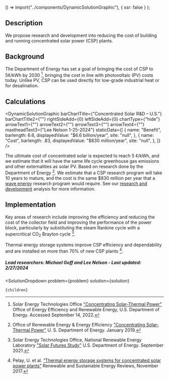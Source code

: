 
  () => import("../components/DynamicSolutionGraphic"),
  { ssr: false }
);


## Description

We propose research and development into reducing the cost of building and running concentrated solar power (CSP) plants.

## Background

The Department of Energy has set a goal of bringing the cost of CSP to 5¢/kWh by 2030 [^”2”], bringing the cost in line with photovoltaic (PV) costs today. Unlike PV, CSP can be used directly for low-grade industrial heat or for desalination.

## Calculations

<DynamicSolutionGraphic
  barChartTitle={"Concentrated Solar R&D – U.S."}
  barChartTitle2={""}
  rightSideAdd={0}
  leftSideAdd={0}
  chartType={"hide"}
  arrowText1={""}
  arrowText2={""}
  arrowText3={""}
  arrowText4={""}
  mastheadText3={"Lee Nelson 1-25-2024"}
 staticData={[
    {
     name: "Benefit",
      barlength: 6.6,
      displayedValue: "$6.6 billion/year",
      site: "null",
    },
    {
      name: "Cost",
      barlength: .83,
      displayedValue: "$830 million/year",
      site: "null",
    },
  ]}
/>

The ultimate cost of concentrated solar is expected to reach 5 ¢/kWh, and we estimate that it will have the same life cycle greenhouse gas emissions and other externalities as solar PV. Based on research done by the Department of Energy [^”1”]. We estimate that a CSP research program will take 10 years to mature, and the cost is the same $830 million per year that a [wave energy](https://www.urbancruiseship.org/energy/energy_production/mhk) research program would require. See our [research and development](https://www.urbancruiseship.org/energy/energy_socioeconomics/rd) analysis for more information.

## Implementation

Key areas of research include improving the efficiency and reducing the cost of the collector field and improving the performance of the power block, particularly by substituting the steam Rankine cycle with a supercritical CO<sub>2</sub> Brayton cycle [^”3”].

Thermal energy storage systems improve CSP efficiency and dependability and are installed on more than 70% of new CSP plants [^”4”].


##### Lead researchers: Michael Goff and Lee Nelson - Last updated: 2/27/2024

[^”1”]: Office of Renewable Energy & Energy Efficiency ["Concentrating Solar-Thermal Power"](https://www.energy.gov/eere/solar/concentrating-solar-thermal-power) U. S. Department of Energy. January 2019.

[^”2”]: Solar Energy Technologies Office ["Concentrating Solar-Thermal Power"](https://www.energy.gov/eere/solar/concentrating-solar-thermal-power) Office of Energy Efficiency and Renewable Energy, U.S. Department of Energy. Accessed September 14, 2022.

[^”3”]: Solar Energy Technologies Office, National Renewable Energy Laboratory ["Solar Futures Study"](https://www.energy.gov/eere/solar/solar-futures-study) U.S. Department of Energy. September 2021.

[^”4”]: Pelay, U. et al. [“Thermal energy storage systems for concentrated solar power plants”](https://doi.org/10.1016/j.rser.2017.03.139) Renewable and Sustainable Energy Reviews, November 2017.


  <SolutionDropdown 
    problem={problem} 
    solution={solution}
  >
    {children}
  </SolutionDropdown>